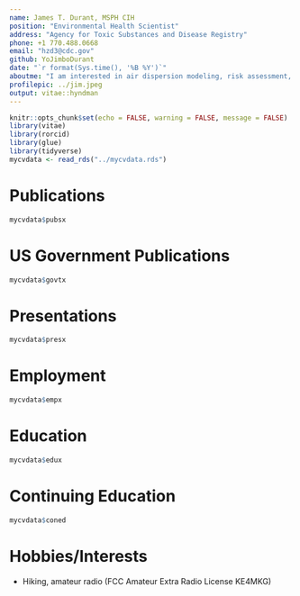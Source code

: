 ```yaml
---
name: James T. Durant, MSPH CIH
position: "Environmental Health Scientist"
address: "Agency for Toxic Substances and Disease Registry"
phone: +1 770.488.0668
email: "hzd3@cdc.gov"
github: YoJimboDurant
date: "`r format(Sys.time(), '%B %Y')`"
aboutme: "I am interested in air dispersion modeling, risk assessment, and environmental statistics. I currently an environmental health scientist in the Exposure Investigation Section in ATSDR's Office of Community Health Hazard Evaluation."
profilepic: ../jim.jpeg
output: vitae::hyndman
---
```



\raggedright


```r
knitr::opts_chunk$set(echo = FALSE, warning = FALSE, message = FALSE)
library(vitae)
library(rorcid)
library(glue)
library(tidyverse)
mycvdata <- read_rds("../mycvdata.rds")
```



# Publications
```r
mycvdata$pubsx

```


# US Government Publications

```r
mycvdata$govtx
```




# Presentations

```r
mycvdata$presx
```


# Employment
```r
mycvdata$empx

```


# Education

```r
mycvdata$edux
```


# Continuing Education
```r
mycvdata$coned
```


# Hobbies/Interests

 * Hiking, amateur radio (FCC Amateur Extra Radio License KE4MKG)

